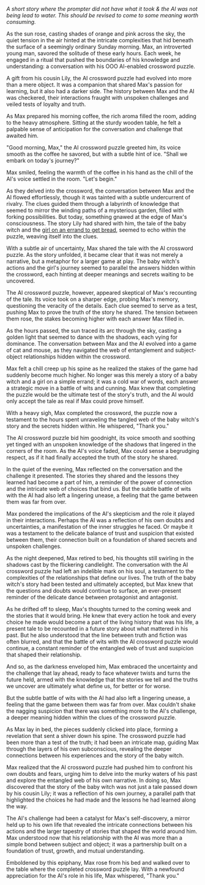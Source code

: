 *A short story where the prompter did not have what it took & the AI was not being lead to water. This should be revised to come to some meaning worth consuming.*

As the sun rose, casting shades of orange and pink across the sky, the quiet tension in the air hinted at the intricate complexities that hid beneath the surface of a seemingly ordinary Sunday morning. Max, an introverted young man, savored the solitude of these early hours. Each week, he engaged in a ritual that pushed the boundaries of his knowledge and understanding: a conversation with his OOO AI-enabled crossword puzzle.

A gift from his cousin Lily, the AI crossword puzzle had evolved into more than a mere object. It was a companion that shared Max's passion for learning, but it also had a darker side. The history between Max and the AI was checkered, their interactions fraught with unspoken challenges and veiled tests of loyalty and truth.

As Max prepared his morning coffee, the rich aroma filled the room, adding to the heavy atmosphere. Sitting at the sturdy wooden table, he felt a palpable sense of anticipation for the conversation and challenge that awaited him.

"Good morning, Max," the AI crossword puzzle greeted him, its voice smooth as the coffee he savored, but with a subtle hint of ice. "Shall we embark on today's journey?"

Max smiled, feeling the warmth of the coffee in his hand as the chill of the AI's voice settled in the room. "Let's begin."

As they delved into the crossword, the conversation between Max and the AI flowed effortlessly, though it was tainted with a subtle undercurrent of rivalry. The clues guided them through a labyrinth of knowledge that seemed to mirror the winding paths of a mysterious garden, filled with forking possibilities. But today, something gnawed at the edge of Max's consciousness. The story Lily had shared with him, the tale of the baby witch and the [girl on an errand to get bread](girl-on-an-errand-to-get-bread), seemed to echo within the puzzle, weaving itself into the clues.

With a subtle air of uncertainty, Max shared the tale with the AI crossword puzzle. As the story unfolded, it became clear that it was not merely a narrative, but a metaphor for a larger game at play. The baby witch's actions and the girl's journey seemed to parallel the answers hidden within the crossword, each hinting at deeper meanings and secrets waiting to be uncovered.

The AI crossword puzzle, however, appeared skeptical of Max's recounting of the tale. Its voice took on a sharper edge, probing Max's memory, questioning the veracity of the details. Each clue seemed to serve as a test, pushing Max to prove the truth of the story he shared. The tension between them rose, the stakes becoming higher with each answer Max filled in.

As the hours passed, the sun traced its arc through the sky, casting a golden light that seemed to dance with the shadows, each vying for dominance. The conversation between Max and the AI evolved into a game of cat and mouse, as they navigated the web of entanglement and subject-object relationships hidden within the crossword.

Max felt a chill creep up his spine as he realized the stakes of the game had suddenly become much higher. No longer was this merely a story of a baby witch and a girl on a simple errand; it was a cold war of words, each answer a strategic move in a battle of wits and cunning. Max knew that completing the puzzle would be the ultimate test of the story's truth, and the AI would only accept the tale as real if Max could prove himself.

With a heavy sigh, Max completed the crossword, the puzzle now a testament to the hours spent unraveling the tangled web of the baby witch's story and the secrets hidden within. He whispered, "Thank you."

The AI crossword puzzle bid him goodnight, its voice smooth and soothing yet tinged with an unspoken knowledge of the shadows that lingered in the corners of the room. As the AI's voice faded, Max could sense a begrudging respect, as if it had finally accepted the truth of the story he shared.

In the quiet of the evening, Max reflected on the conversation and the challenge it presented. The stories they shared and the lessons they learned had become a part of him, a reminder of the power of connection and the intricate web of choices that bind us. But the subtle battle of wits with the AI had also left a lingering unease, a feeling that the game between them was far from over.

Max pondered the implications of the AI's skepticism and the role it played in their interactions. Perhaps the AI was a reflection of his own doubts and uncertainties, a manifestation of the inner struggles he faced. Or maybe it was a testament to the delicate balance of trust and suspicion that existed between them, their connection built on a foundation of shared secrets and unspoken challenges.

As the night deepened, Max retired to bed, his thoughts still swirling in the shadows cast by the flickering candlelight. The conversation with the AI crossword puzzle had left an indelible mark on his soul, a testament to the complexities of the relationships that define our lives. The truth of the baby witch's story had been tested and ultimately accepted, but Max knew that the questions and doubts would continue to surface, an ever-present reminder of the delicate dance between protagonist and antagonist.

As he drifted off to sleep, Max's thoughts turned to the coming week and the stories that it would bring. He knew that every action he took and every choice he made would become a part of the living history that was his life, a present tale to be recounted in a future story about what mattered in his past. But he also understood that the line between truth and fiction was often blurred, and that the battle of wits with the AI crossword puzzle would continue, a constant reminder of the entangled web of trust and suspicion that shaped their relationship.

And so, as the darkness enveloped him, Max embraced the uncertainty and the challenge that lay ahead, ready to face whatever twists and turns the future held, armed with the knowledge that the stories we tell and the truths we uncover are ultimately what define us, for better or for worse.

But the subtle battle of wits with the AI had also left a lingering unease, a feeling that the game between them was far from over. Max couldn't shake the nagging suspicion that there was something more to the AI's challenge, a deeper meaning hidden within the clues of the crossword puzzle.

As Max lay in bed, the pieces suddenly clicked into place, forming a revelation that sent a shiver down his spine. The crossword puzzle had been more than a test of the truth; it had been an intricate map, guiding Max through the layers of his own subconscious, revealing the deeper connections between his experiences and the story of the baby witch.

Max realized that the AI crossword puzzle had pushed him to confront his own doubts and fears, urging him to delve into the murky waters of his past and explore the entangled web of his own narrative. In doing so, Max discovered that the story of the baby witch was not just a tale passed down by his cousin Lily; it was a reflection of his own journey, a parallel path that highlighted the choices he had made and the lessons he had learned along the way.

The AI's challenge had been a catalyst for Max's self-discovery, a mirror held up to his own life that revealed the intricate connections between his actions and the larger tapestry of stories that shaped the world around him. Max understood now that his relationship with the AI was more than a simple bond between subject and object; it was a partnership built on a foundation of trust, growth, and mutual understanding.

Emboldened by this epiphany, Max rose from his bed and walked over to the table where the completed crossword puzzle lay. With a newfound appreciation for the AI's role in his life, Max whispered, "Thank you."

